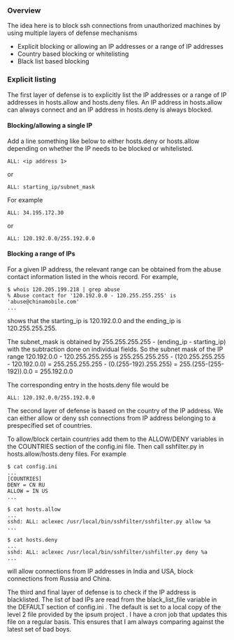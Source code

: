 === Overview ===
The idea here is to block ssh connections from unauthorized machines by using multiple layers of defense mechanisms
* Explicit blocking or allowing an IP addresses or a range of IP addresses
* Country based blocking or whitelisting
* Black list based blocking

=== Explicit listing ===
The first layer of defense is to explicitly list the IP addresses or a range of IP addresses in hosts.allow and hosts.deny files. An IP address in hosts.allow can always connect and an IP address in hosts.deny is always blocked. 

==== Blocking/allowing a single IP ====
Add a line something like below to either hosts.deny or hosts.allow depending on whether the IP needs to be blocked or whitelisted.

<pre>
ALL: <ip address 1>
</pre>
or
<pre>
ALL: starting_ip/subnet_mask
</pre>

For example

<pre>
ALL: 34.195.172.30
</pre>
or
<pre>
ALL: 120.192.0.0/255.192.0.0
</pre>

==== Blocking a range of IPs ====

For a given IP address, the relevant range can be obtained from the abuse contact information listed in the whois record. For example, 
<pre>
$ whois 120.205.199.218 | grep abuse
% Abuse contact for '120.192.0.0 - 120.255.255.255' is 'abuse@chinamobile.com'
...
</pre>
shows that the starting_ip is 120.192.0.0 and the ending_ip is 120.255.255.255.

The subnet_mask is obtained by 255.255.255.255 - (ending_ip - starting_ip) with the subtraction done on individual fields. So the subnet mask of the IP range 120.192.0.0 - 120.255.255.255 is 255.255.255.255 - (120.255.255.255 - 120.192.0.0) = 255.255.255.255 - (0.(255-192).255.255) = 255.(255-(255-192)).0.0 = 255.192.0.0

The corresponding entry in the hosts.deny file would be 

<pre>
ALL: 120.192.0.0/255.192.0.0
</pre>

The second layer of defense is based on the country of the IP address. We can either allow or deny ssh connections from IP address belonging to a prespecified set of countries.

To allow/block certain countries add them to the ALLOW/DENY variables in the COUNTRIES section of the config.ini file. Then call sshfilter.py in hosts.allow/hosts.deny files. For example

<pre>
$ cat config.ini
...
[COUNTRIES]
DENY = CN RU
ALLOW = IN US
...

$ cat hosts.allow
...
sshd: ALL: aclexec /usr/local/bin/sshfilter/sshfilter.py allow %a
...

$ cat hosts.deny
...
sshd: ALL: aclexec /usr/local/bin/sshfilter/sshfilter.py deny %a
...
</pre>

will allow connections from IP addresses in India and USA, block connections from Russia and China.


The third and final layer of defense is to check if the IP address is blacklisted. The list of bad IPs are read from the black_list_file variable in the DEFAULT section of config.ini . The default is set to a local copy of the level 2 file provided by the ipsum project <fill the exact location later>. I have a cron job that updates this file on a regular basis. This ensures that I am always comparing against the latest set of bad boys.


